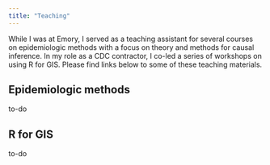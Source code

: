 ```yaml
---
title: "Teaching"
---
```


While I was at Emory, I served as a teaching assistant for several courses on epidemiologic methods with a focus on theory and methods for causal inference. In my role as a CDC contractor, I co-led a series of workshops on using R for GIS. Please find links below to some of these teaching materials.

## Epidemiologic methods
to-do

## R for GIS
to-do




